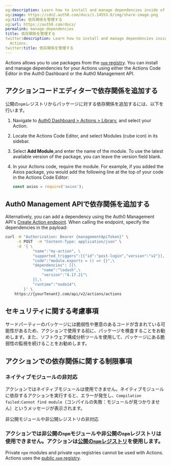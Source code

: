 ```yaml
---
og:description: Learn how to install and manage dependencies inside of Auth0 Actions.
og:image: https://cdn2.auth0.com/docs/1.14553.0/img/share-image.png
og:title: 依存関係を管理する
og:url: https://auth0.com/docs/
permalink: manage-dependencies
title: 依存関係を管理する
twitter:description: Learn how to install and manage dependencies inside of Auth0
  Actions.
twitter:title: 依存関係を管理する
---
```


Actions allows you to use packages from the [`npm` registry](https://www.npmjs.com/). You can install and manage dependencies for your Actions using either the Actions Code Editor in the <Tooltip tip="Auth0 Dashboard: Auth0's main product to configure your services." cta="View Glossary" href="/docs/glossary?term=Auth0+Dashboard">Auth0 Dashboard</Tooltip> or the Auth0 <Tooltip tip="Auth0 Dashboard: Auth0's main product to configure your services." cta="View Glossary" href="/docs/glossary?term=Management+API">Management API</Tooltip>.

## アクションコードエディターで依存関係を追加する

公開の`npm`レジストリからパッケージに対する依存関係を追加するには、以下を行います。

1. Navigate to [Auth0 Dashboard > Actions > Library](https://manage.auth0.com/#/actions/library), and select your Action.
2. Locate the Actions Code Editor, and select Modules (cube icon) in its sidebar.
3. Select **Add Module**,and enter the name of the module. To use the latest available version of the package, you can leave the version field blank.
4. In your Actions code, require the module. For example, if you added the Axios package, you would add the following line at the top of your code in the Actions Code Editor:

   ```javascript lines
   const axios = require('axios');
   ```


   

   

## Auth0 Management APIで依存関係を追加する

Alternatively, you can add a dependency using the Auth0 Management API's [Create Action endpoint](https://auth0.com/docs/api/management/v2#!/Actions/post_action). When calling the endpoint, specify the dependencies in the payload:

```bash lines
curl -H "Authorization: Bearer {managementApiToken}" \
     -X POST  -H "Content-Type: application/json" \
     -d '{ \
            "name":"my-action", \
            "supported_triggers":[{"id":"post-login","version":"v2"}], \
            "code":"module.exports = () => {}",\
            "dependencies": [{\
                "name":"lodash",\
                "version":"4.17.21"\
            }],\
            "runtime":"node14"\
        }' \
    https://{yourTenant}.com/api/v2/actions/actions
```






## セキュリティに関する考慮事項

サードパーティーのパッケージには脆弱性や悪意のあるコードが含まれている可能性があるため、アクションで使用する前に、パッケージを検査することをお勧めします。また、ソフトウェア構成分析ツールを使用して、パッケージにある脆弱性の監視を続けることをお勧めします。

## アクションでの依存関係に関する制限事項

### ネイティブモジュールの非対応

アクションではネイティブモジュールは使用できません。ネイティブモジュールに依存するアクションを実行すると、エラーが発生し、`Compilation failed:Cannot find module`（コンパイルの失敗：モジュールが見つかりません）というメッセージが表示されます。

非公開モジュールや非公開レジストリの非対応

### アクションでは非公開の`npm`モジュールや非公開の`npm`レジストリは使用できません。アクションは[公開の`npm`レジストリ]()を使用します。

Private `npm` modules and private `npm` registries cannot be used with Actions. Actions uses the [public `npm` registry](https://registry.npmjs.org).